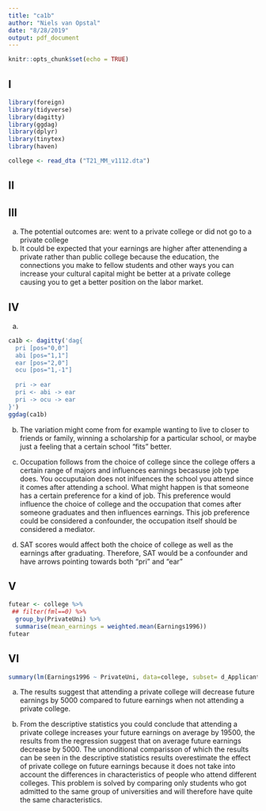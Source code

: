 ```yaml
---
title: "ca1b"
author: "Niels van Opstal"
date: "8/28/2019"
output: pdf_document
---
```


```r
knitr::opts_chunk$set(echo = TRUE)
```

## I

```r
library(foreign)
library(tidyverse)
library(dagitty)
library(ggdag)
library(dplyr)
library(tinytex)
library(haven)
```

```r
college <- read_dta ("T21_MM_v1112.dta")
```

## II

## III
a) The potential outcomes are: went to a private college or did not go to a private college
b) It could be expected that your earnings are higher after attenending a private rather than public college because the education, the connections you make to fellow students and other ways you can increase your cultural capital might be better at a private college causing you to get a better position on the labor market.

## IV

a)
```r
ca1b <- dagitty('dag{
  pri [pos="0,0"]
  abi [pos="1,1"]
  ear [pos="2,0"]
  ocu [pos="1,-1"]
  
  pri -> ear
  pri <- abi -> ear
  pri -> ocu -> ear
}')
ggdag(ca1b)
```

b) The variation might come from for example wanting to live to closer to friends or family, winning a scholarship for a particular school, or maybe just a feeling that a certain school "fits" better.

c) Occupation follows from the choice of college since the college offers a certain range of majors and influences earnings becasuse job type does. You occuputaion does not inlfuences the school you attend since it comes after attending a school. What might happen is that someone has a certain preference for a kind of job. This preference would influence the choice of college and the occupation that comes after someone graduates and then influences earnings. This job preference could be considered a confounder, the occupation itself should be considered a mediator.

d) SAT scores would affect both the choice of college as well as the earnings after graduating. Therefore, SAT would be a confounder and have arrows pointing towards both "pri" and "ear"

## V

```r
futear <- college %>%
 ## filter(fml==0) %>%
  group_by(PrivateUni) %>%
  summarise(mean_earnings = weighted.mean(Earnings1996))
futear
```

## VI

```r
summary(lm(Earnings1996 ~ PrivateUni, data=college, subset= d_ApplicantGroup_A==1, weights = ))
```

a) The results suggest that attending a private college will decrease future earnings by 5000 compared to future earnings when not attending a private college. 

b) From the descriptive statistics you could conclude that attending a private college increases your future earnings on average by 19500, the results from the regression suggest that on average future earnings decrease by 5000. The unonditional comparisson of which the results can be seen in the descriptive statistics results overestimate the effect of private college on future earnings because it does not take into account the differences in characteristics of people who attend different colleges. This problem is solved by comparing only students who got admitted to the same group of universities and will therefore have quite the same characteristics. 